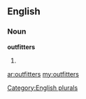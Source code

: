 ==English==

===Noun===
'''outfitters'''

# {{plural of|[[outfitter]]}}

[[Category:English plurals]]

[[ar:outfitters]]
[[my:outfitters]]